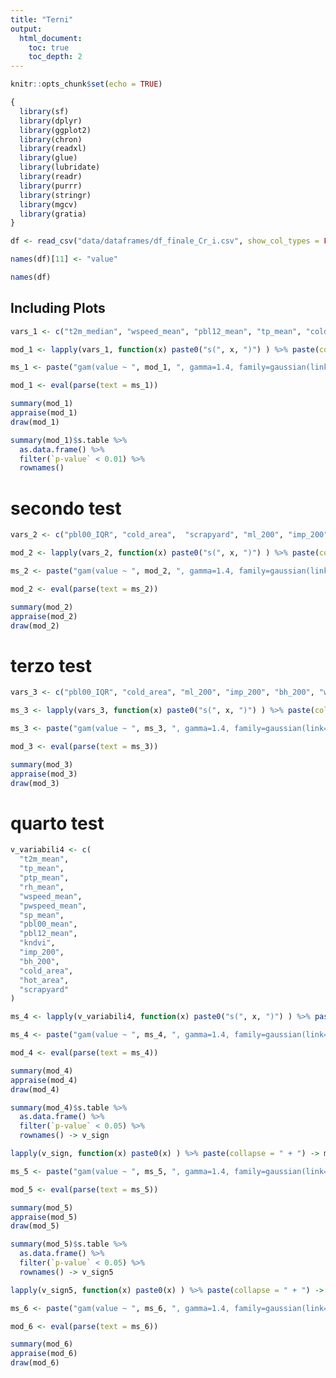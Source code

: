 ```yaml
---
title: "Terni"
output: 
  html_document:
    toc: true
    toc_depth: 2
---
```


```r
knitr::opts_chunk$set(echo = TRUE)

{
  library(sf)
  library(dplyr)
  library(ggplot2)
  library(chron)
  library(readxl)
  library(glue)
  library(lubridate)
  library(readr)
  library(purrr)
  library(stringr)
  library(mgcv)
  library(gratia)
} 

df <- read_csv("data/dataframes/df_finale_Cr_i.csv", show_col_types = FALSE)

names(df)[11] <- "value"

```


```r
names(df)
```

## Including Plots

```r
vars_1 <- c("t2m_median", "wspeed_mean", "pbl12_mean", "tp_mean", "cold_area", "hot_area", "scrapyard", "min_d", "ml_200", "imp_200", "bh_200", "kndvi")

mod_1 <- lapply(vars_1, function(x) paste0("s(", x, ")") ) %>% paste(collapse = " + ") 

ms_1 <- paste("gam(value ~ ", mod_1, ", gamma=1.4, family=gaussian(link=identity), data = df)")

mod_1 <- eval(parse(text = ms_1)) 

summary(mod_1)
appraise(mod_1)
draw(mod_1)

summary(mod_1)$s.table %>% 
  as.data.frame() %>% 
  filter(`p-value` < 0.01) %>% 
  rownames() 

```

# secondo test ####

```r
vars_2 <- c("pbl00_IQR", "cold_area",  "scrapyard", "ml_200", "imp_200", "bh_200", "wspeed_max_max", "tmin2m_IQR", "pbl00_max")

mod_2 <- lapply(vars_2, function(x) paste0("s(", x, ")") ) %>% paste(collapse = " + ") 

ms_2 <- paste("gam(value ~ ", mod_2, ", gamma=1.4, family=gaussian(link=identity), data = df)")

mod_2 <- eval(parse(text = ms_2))

summary(mod_2)
appraise(mod_2)
draw(mod_2)

```
# terzo test ####

```r

vars_3 <- c("pbl00_IQR", "cold_area", "ml_200", "imp_200", "bh_200", "wspeed_max_max", "tmin2m_IQR", "pbl00_max", "nirradiance_IQR")

ms_3 <- lapply(vars_3, function(x) paste0("s(", x, ")") ) %>% paste(collapse = " + ") 

ms_3 <- paste("gam(value ~ ", ms_3, ", gamma=1.4, family=gaussian(link=identity), data = df)")

mod_3 <- eval(parse(text = ms_3))

summary(mod_3)
appraise(mod_3)
draw(mod_3)

```

# quarto test ####

```r

v_variabili4 <- c(
  "t2m_mean",
  "tp_mean",
  "ptp_mean",
  "rh_mean",
  "wspeed_mean",
  "pwspeed_mean",
  "sp_mean",
  "pbl00_mean",
  "pbl12_mean",
  "kndvi",
  "imp_200",
  "bh_200",
  "cold_area",
  "hot_area",
  "scrapyard"
)

ms_4 <- lapply(v_variabili4, function(x) paste0("s(", x, ")") ) %>% paste(collapse = " + ") 

ms_4 <- paste("gam(value ~ ", ms_4, ", gamma=1.4, family=gaussian(link=identity), data = df)")

mod_4 <- eval(parse(text = ms_4))

summary(mod_4)
appraise(mod_4)
draw(mod_4)

summary(mod_4)$s.table %>% 
  as.data.frame() %>% 
  filter(`p-value` < 0.05) %>% 
  rownames() -> v_sign

lapply(v_sign, function(x) paste0(x) ) %>% paste(collapse = " + ") -> ms_5

ms_5 <- paste("gam(value ~ ", ms_5, ", gamma=1.4, family=gaussian(link=identity), data = df)")

mod_5 <- eval(parse(text = ms_5))

summary(mod_5)
appraise(mod_5)
draw(mod_5)

summary(mod_5)$s.table %>% 
  as.data.frame() %>% 
  filter(`p-value` < 0.05) %>% 
  rownames() -> v_sign5

lapply(v_sign5, function(x) paste0(x) ) %>% paste(collapse = " + ") -> ms_6

ms_6 <- paste("gam(value ~ ", ms_6, ", gamma=1.4, family=gaussian(link=identity), data = df)")

mod_6 <- eval(parse(text = ms_6))

summary(mod_6)
appraise(mod_6)
draw(mod_6)
```

